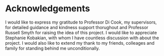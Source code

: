 # Acknowledgements {-}

I would like to express my gratitude to Professor Di Cook, my supervisors, for detailed guidance and kindness support thorughout and Professor Russell Smyth for raising the idea of this project. I would like to appreciate Stephanie Kobakian, with whom I have countless discussion with about the project. I would also like to extend my thank to my friends, colleages and family for standing behind me unconditionally.
